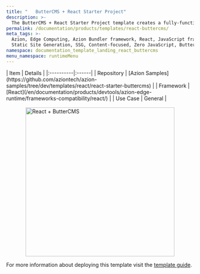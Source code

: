 ```yaml
---
title: "   ButterCMS + React Starter Project"
description: >-
  The ButterCMS + React Starter Project template creates a fully-functional React starter project, completely integrated with ButterCMS, a leading headless CMS that makes collaborative content management of your application easier.
permalink: /documentation/products/templates/react-buttercms/
meta_tags: >-
  Azion, Edge Computing, Azion Bundler framework, React, JavaScript frameworks,
  Static Site Generation, SSG, Content-focused, Zero JavaScript, ButterCMS
namespace: documentation_template_landing_react_buttercms
menu_namespace: runtimeMenu
---
```



<div class="[&_.flex.flex-col]:!gap-4 [&_.flex.flex-col]:md:!gap-8 [&_.flex.flex-col]:2xl:!gap-16">
  <SectionBasicContent
    titleTag="h2"
    description="The ButterCMS + React Starter Project template creates a fully-functional React starter project, completely integrated with ButterCMS, a leading headless CMS that makes collaborative content management of your application easier."
    buttons={[
      { label: "Deploy template", link: "https://console.azion.com/create/buttercms/buttercms-react-starter", outlined: false, icon: "ai ai-azion", iconPos: "left" },
      { label: "View demo", link: "https://eejim123si.map.azionedge.net/", severity: "secondary" }
    ]}
  />
</div>

<div style="display: flex; gap: 1rem; align-items: center; flex-direction: row; flex-wrap: wrap;">
  <div style="flex: 1; min-width: 300px;">
    | Item | Details |
    |:----------|:------|
    | Repository | [Azion Samples](https://github.com/aziontech/azion-samples/tree/dev/templates/react/react-starter-buttercms) |
    | Framework | [React](/en/documentation/products/devtools/azion-edge-runtime/frameworks-compatibility/react/) |
    | Use Case | General |
  </div>
  <div style="display: flex; justify-content: center; align-items: center; flex: 1; min-width: 300px;">
    <img src="/assets/docs/images/uploads/template-showcase/react/butter-react-starter.png" width="400" alt="React + ButterCMS" style="max-width: 100%; height: auto;" />
  </div>
</div>

For more information about deploying this template visit the [template guide](/en/documentation/products/guides/butter-templates-collection/).